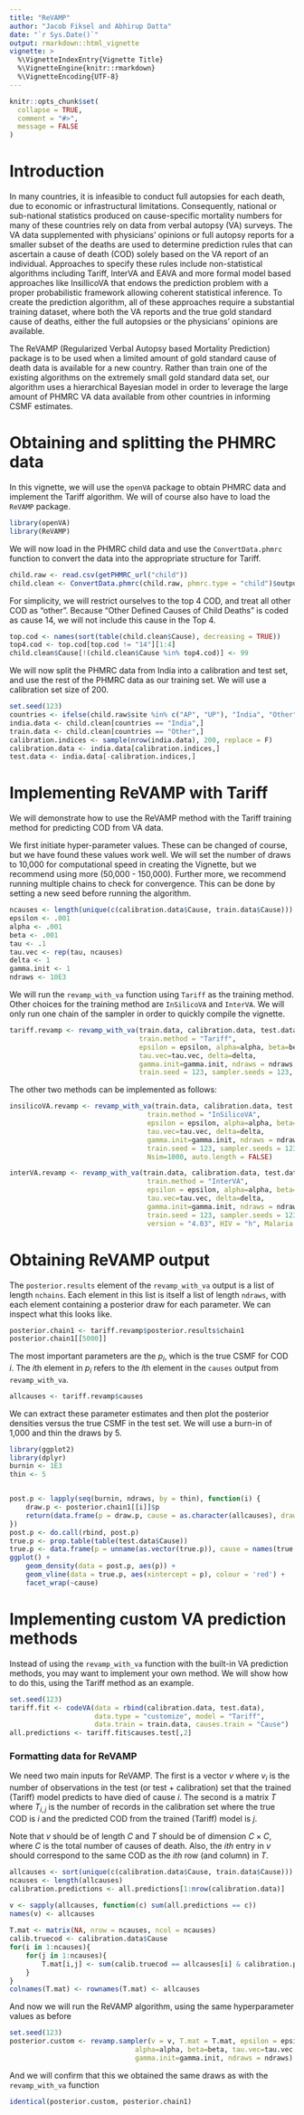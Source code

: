 ```yaml
---
title: "ReVAMP"
author: "Jacob Fiksel and Abhirup Datta"
date: "`r Sys.Date()`"
output: rmarkdown::html_vignette
vignette: >
  %\VignetteIndexEntry{Vignette Title}
  %\VignetteEngine{knitr::rmarkdown}
  %\VignetteEncoding{UTF-8}
---
```


```r
knitr::opts_chunk$set(
  collapse = TRUE,
  comment = "#>",
  message = FALSE
)
```

# Introduction

In many countries, it is infeasible to conduct full autopsies for each death, due to economic or infrastructural limitations. Consequently, national or sub-national statistics produced on cause-specific mortality numbers for many of these countries rely on data from verbal autopsy (VA) surveys. The VA data supplemented with physicians’ opinions or full autopsy reports for a smaller subset of the deaths are used to determine prediction rules that can ascertain a cause of death (COD) solely based on the VA report of an individual. Approaches to specify these rules include non-statistical algorithms including Tariff, InterVA and EAVA and more formal model based approaches like InsillicoVA that endows the prediction problem with a proper probabilistic framework allowing coherent statistical inference. To create the prediction algorithm, all of these approaches require a substantial training dataset, where both the VA reports and the true gold standard cause of deaths, either the full autopsies or the physicians' opinions are available.

The ReVAMP (Regularized Verbal Autopsy based Mortality Prediction) package is to be used
when a limited amount of gold standard cause of death data is available for a new country. 
Rather than train one of the existing algorithms on the extremely small gold standard data set, our algorithm uses a hierarchical Bayesian model in order to leverage the large amount of
PHMRC VA data available from other countries in informing CSMF estimates.

# Obtaining and splitting the PHMRC data

In this vignette, we will use the `openVA` package to obtain PHMRC data and implement 
the Tariff algorithm. We will of course also have to load the `ReVAMP` package.

```r
library(openVA)
library(ReVAMP)
```

We will now load in the PHMRC child data and use the `ConvertData.phmrc` function
to convert the data into the appropriate structure for Tariff.

```r
child.raw <- read.csv(getPHMRC_url("child"))
child.clean <- ConvertData.phmrc(child.raw, phmrc.type = "child")$output
```

For simplicity, we will restrict ourselves to the top 4 COD, and treat
all other COD as "other". Because "Other Defined Causes of Child Deaths" is
coded as cause 14, we will not include this cause in the Top 4.

```r
top.cod <- names(sort(table(child.clean$Cause), decreasing = TRUE))
top4.cod <- top.cod[top.cod != "14"][1:4]
child.clean$Cause[!(child.clean$Cause %in% top4.cod)] <- 99
```

We will now split the PHMRC data from India into a calibration and test set,
and use the rest of the PHMRC data as our training set. We will use a calibration
set size of 200.

```r
set.seed(123)
countries <- ifelse(child.raw$site %in% c("AP", "UP"), "India", "Other")
india.data <- child.clean[countries == "India",]
train.data <- child.clean[countries == "Other",]
calibration.indices <- sample(nrow(india.data), 200, replace = F)
calibration.data <- india.data[calibration.indices,]
test.data <- india.data[-calibration.indices,]
```

# Implementing ReVAMP with Tariff

We will demonstrate how to use the ReVAMP method with the Tariff
training method for predicting COD from VA data. 

We first initiate hyper-parameter values. These can be changed of course,
but we have found these values work well. We will set the number of draws
to 10,000 for computational speed in creating the Vignette, but we recommend
using more (50,000 - 150,000). Further more, we recommend running multiple
chains to check for convergence. This can be done by setting a new seed
before running the algorithm.

```r
ncauses <- length(unique(c(calibration.data$Cause, train.data$Cause)))
epsilon <- .001
alpha <- .001
beta <- .001
tau <- .1
tau.vec <- rep(tau, ncauses)
delta <- 1
gamma.init <- 1
ndraws <- 10E3
```

We will run the `revamp_with_va` function using `Tariff` as the training method. Other 
choices for the training method are `InSilicoVA` and `InterVA`. We will only
run one chain of the sampler in order to quickly compile the vignette.

```r
tariff.revamp <- revamp_with_va(train.data, calibration.data, test.data,
                                train.method = "Tariff",
                                epsilon = epsilon, alpha=alpha, beta=beta,
                                tau.vec=tau.vec, delta=delta,
                                gamma.init=gamma.init, ndraws = ndraws, nchains = 1,
                                train.seed = 123, sampler.seeds = 123, causes.train = "Cause")
```

The other two methods can be implemented as follows:

```r
insilicoVA.revamp <- revamp_with_va(train.data, calibration.data, test.data,
                                  train.method = "InSilicoVA",
                                  epsilon = epsilon, alpha=alpha, beta=beta,
                                  tau.vec=tau.vec, delta=delta,
                                  gamma.init=gamma.init, ndraws = ndraws, nchains = 1,
                                  train.seed = 123, sampler.seeds = 123, causes.train = "Cause",
                                  Nsim=1000, auto.length = FALSE)
```

```r
interVA.revamp <- revamp_with_va(train.data, calibration.data, test.data,
                                  train.method = "InterVA",
                                  epsilon = epsilon, alpha=alpha, beta=beta,
                                  tau.vec=tau.vec, delta=delta,
                                  gamma.init=gamma.init, ndraws = ndraws, nchains = 1,
                                  train.seed = 123, sampler.seeds = 123, causes.train = "Cause",
                                  version = "4.03", HIV = "h", Malaria = "l")
```

# Obtaining ReVAMP output

The `posterior.results` element of the `revamp_with_va` output is a list of length `nchains`. Each element in this list is itself a list of length `ndraws`, with each element containing a posterior draw for each parameter. We can inspect what this looks like.

```r
posterior.chain1 <- tariff.revamp$posterior.results$chain1
posterior.chain1[[5000]]
```

The most important parameters are the $p_{i}$, which is the true CSMF for COD $i$.
The $i$th element in $p_{i}$ refers to the $i$th element in the `causes` output
from `revamp_with_va`.

```r
allcauses <- tariff.revamp$causes
```

We can extract these parameter estimates and then plot the posterior densities versus
the true CSMF in the test set. We will use a burn-in of 1,000 and thin the draws by 5.

```r
library(ggplot2)
library(dplyr)
burnin <- 1E3
thin <- 5


post.p <- lapply(seq(burnin, ndraws, by = thin), function(i) {
    draw.p <- posterior.chain1[[i]]$p
    return(data.frame(p = draw.p, cause = as.character(allcauses), draw = i))
})
post.p <- do.call(rbind, post.p)
true.p <- prop.table(table(test.data$Cause))
true.p <- data.frame(p = unname(as.vector(true.p)), cause = names(true.p))
ggplot() +
    geom_density(data = post.p, aes(p)) +
    geom_vline(data = true.p, aes(xintercept = p), colour = 'red') +
    facet_wrap(~cause)
```

# Implementing custom VA prediction methods

Instead of using the `revamp_with_va` function with the built-in VA prediction methods,
you may want to implement your own method. We will show how to do this, using the
Tariff method as an example.

```r
set.seed(123)
tariff.fit <- codeVA(data = rbind(calibration.data, test.data),
                     data.type = "customize", model = "Tariff",
                     data.train = train.data, causes.train = "Cause")
all.predictions <- tariff.fit$causes.test[,2]
```


### Formatting data for ReVAMP

We need two main inputs for ReVAMP. The first is a vector $v$ where $v_{i}$ is the
number of observations in the test (or test + calibration) set that the trained
(Tariff) model predicts to have died of cause $i$. The second is a matrix $T$ where 
$T_{i,j}$ is the number of records in the calibration set where the true COD
is $i$ and the predicted COD from the trained (Tariff) model is $j$. 

Note that $v$ should be of length $C$ and $T$ should be of dimension $C \times C$,
where $C$ is the total number of causes of death. Also, the $ith$ entry in $v$ should
correspond to the same COD as the $ith$ row (and column) in $T$. 

```r
allcauses <- sort(unique(c(calibration.data$Cause, train.data$Cause)))
ncauses <- length(allcauses)
calibration.predictions <- all.predictions[1:nrow(calibration.data)]

v <- sapply(allcauses, function(c) sum(all.predictions == c))
names(v) <- allcauses
    
T.mat <- matrix(NA, nrow = ncauses, ncol = ncauses)
calib.truecod <- calibration.data$Cause
for(i in 1:ncauses){
    for(j in 1:ncauses){
        T.mat[i,j] <- sum(calib.truecod == allcauses[i] & calibration.predictions == allcauses[j])
    }
}
colnames(T.mat) <- rownames(T.mat) <- allcauses
```


And now we will run the ReVAMP algorithm, using the same hyperparameter values as before

```r
set.seed(123)
posterior.custom <- revamp.sampler(v = v, T.mat = T.mat, epsilon = epsilon,
                               alpha=alpha, beta=beta, tau.vec=tau.vec, delta=delta,
                               gamma.init=gamma.init, ndraws = ndraws)
```

And we will confirm that this we obtained the same draws as with the `revamp_with_va` function

```r
identical(posterior.custom, posterior.chain1)
```

